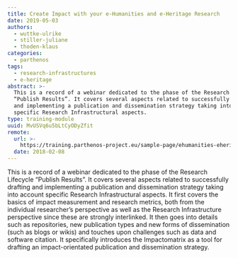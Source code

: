 ```yaml
---
title: Create Impact with your e-Humanities and e-Heritage Research
date: 2019-05-03
authors:
  - wuttke-ulrike
  - stiller-juliane
  - thoden-klaus
categories:
  - parthenos
tags:
  - research-infrastructures
  - e-heritage
abstract: >-
  This is a record of a webinar dedicated to the phase of the Research Lifecycle
  “Publish Results”. It covers several aspects related to successfully drafting
  and implementing a publication and dissemination strategy taking into account
  specific Research Infrastructural aspects.
type: training-module
uuid: MvUSVq6u5bLtCyODyZfit
remote:
  url: >-
    https://training.parthenos-project.eu/sample-page/ehumanities-eheritage-webinar-series/webinar-impact/
  date: 2018-02-08
---
```


This is a record of a webinar dedicated to the phase of the Research Lifecycle
“Publish Results”. It covers several aspects related to successfully drafting
and implementing a publication and dissemination strategy taking into account
specific Research Infrastructural aspects. It first covers the basics of impact
measurement and research metrics, both from the individual researcher’s
perspective as well as the Research Infrastructure perspective since these are
strongly interlinked. It then goes into details such as repositories, new
publication types and new forms of dissemination (such as blogs or wikis) and
touches upon challenges such as data and software citation. It specifically
introduces the Impactomatrix as a tool for drafting an impact-orientated
publication and dissemination strategy.

<CTA
  title="Interested in learning more?"
  subtitle="Check out Create Impact with your e-Humanities and e-Heritage Research on PARTHENOS"
  url="https://training.parthenos-project.eu/sample-page/ehumanities-eheritage-webinar-series/webinar-impact/"
/>
